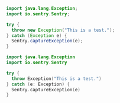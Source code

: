 ```java {tabTitle: Java}
import java.lang.Exception;
import io.sentry.Sentry;

try {
  throw new Exception("This is a test.");
} catch (Exception e) {
  Sentry.captureException(e);
}
```

```kotlin {tabTitle: Kotlin}
import java.lang.Exception
import io.sentry.Sentry

try {
  throw Exception("This is a test.")
} catch (e: Exception) {
  Sentry.captureException(e)
}
```
